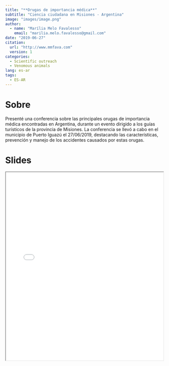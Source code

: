 ```yaml
---
title: "**Orugas de importancia médica**"
subtitle: "Ciencia ciudadana en Misiones - Argentina"
image: "images/image.png"
author:
  - name: "Marília Melo Favalesso"
    email: "marilia.melo.favalesso@gmail.com"
date: "2019-06-27"
citation: 
  url: "http://www.mmfava.com"
  version: 1
categories:
  - Scientific outreach
  - Venomous animals
lang: es-ar
tags: 
  - ES-AR
---
```


# Sobre

Presenté una conferencia sobre las principales orugas de importancia médica encontradas en Argentina, durante un evento dirigido a los guías turísticos de la provincia de Misiones. La conferencia se llevó a cabo en el municipio de Puerto Iguazú el 27/06/2019, destacando las características, prevención y manejo de los accidentes causados por estas orugas.

# Slides

<iframe src="orugas-de-importancia-medica.pdf" width="100%" height="600px"></iframe>
